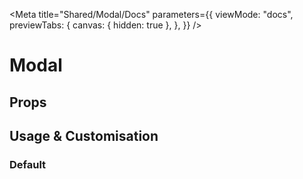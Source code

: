 
<Meta
  title="Shared/Modal/Docs"
  parameters={{
    viewMode: "docs",
    previewTabs: {
      canvas: { hidden: true },
    },
  }}
/>

# Modal

## Props

<ArgsTable of={Modal} />

## Usage & Customisation

### Default

<Canvas>
  <Story id="shared-modal--default" />
</Canvas>
